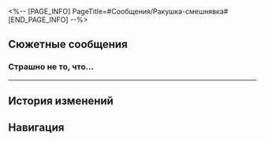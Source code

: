 <%-- [PAGE_INFO]
PageTitle=#Сообщения/Ракушка-смешнявка#
[END_PAGE_INFO] --%>
{{Сообщение Инфобокс
|id          = 6
|Изображение = НИП Ракушка-смешнявка Иконка.png
|Тип         = НИП
|Отправитель = Ракушка-смешнявка
|Описание    = Это баян, но надеюсь, тебе понравится
|Фракция     = Космическая станция «Герта»
}}

==Сюжетные сообщения==
===Страшно не то, что...===
{{Сообщения
|условие_получения = 
|текст =
:'''Ракушка-смешнявка:''' Страшно не то, что есть кто-то лучше тебя, а то, что они прилагают больше усилий!
:'''Ракушка-смешнявка:''' Как ты, {{MC|ж=такая молодая|м=такой молодой}}, можешь сладко спать, зная, что у кого-то дела идут гораздо лучше?
:'''Ракушка-смешнявка:''' В реальной жизни нет никаких волшебных ракушек, да и кредиты с неба не падают. Ты не особо {{MC|ж=удачлива|м=удачлив}}, так что всё зависит лишь от твоих усилий!
:{Выбор} Обидно. Думаешь, это смешно?
::'''(Первопроходец):''' Обидно. Думаешь, это смешно?
:{Выбор} Что за спам? Надеюсь, это не вирус.
::'''(Первопроходец):''' Что за спам? Надеюсь, это не вирус.
:{Выбор} А что ты о них знаешь?
::'''(Первопроходец):''' Интересно, а что ты знаешь о волшебных ракушках?
:'''Панорамная система «Герты»:''' Центр безопасности напоминает, что следует с подозрением относиться к сообщениям из неизвестных источников и тщательно проверять подлинность содержания. Если нужна помощь, обратитесь за помощью к сотруднику Отдела безопасности космической станции. Пожалуйста, не отвечайте на сообщения массовой рассылки.
:{Выбор} Так и {{MC|ж=думала|м=думал}}, что это развод...
::'''(Первопроходец):''' Так и {{MC|ж=думала|м=думал}}, что это развод...
:{Выбор} «Не отвечать»? Нет, я отвечу!
::'''(Первопроходец):''' «Не отвечать»? Нет, я отвечу!
:{Выбор} Как тут отписаться?
::'''(Первопроходец):''' Как тут отписаться?
;{Принятая миссия: У людей есть чувства I}
}}
----

==История изменений==
{{История изменений|2.7}}

==Навигация==
{{Сообщения Навбокс}}